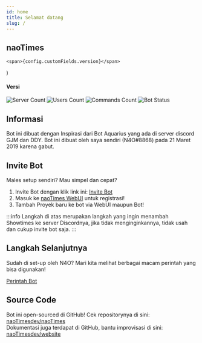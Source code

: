```yaml
---
id: home
title: Selamat datang
slug: /
---
```


## naoTimes


    <span>{config.customFields.version}</span>
)

#### Versi <Versioning />

![Server Count](https://img.shields.io/endpoint?color=%231c7d9a&logo=discord&logoColor=white&style=for-the-badge&url=https%3A%2F%2Fapi.ihateani.me%2Fshield%2Fserver) ![Users Count](https://img.shields.io/endpoint?color=%231c7d9a&logo=discord&logoColor=white&style=for-the-badge&url=https%3A%2F%2Fapi.ihateani.me%2Fshield%2Fpengguna) ![Commands Count](https://img.shields.io/endpoint?color=%231c7d9a&logo=discord&logoColor=white&style=for-the-badge&url=https%3A%2F%2Fapi.ihateani.me%2Fshield%2Fperintah) ![Bot Status](https://img.shields.io/uptimerobot/status/m786469671-606ba8f8deaf00978879eb7d?style=for-the-badge)

## Informasi

Bot ini dibuat dengan Inspirasi dari Bot Aquarius yang ada di server discord GJM dan DDY.
Bot ini dibuat oleh saya sendiri (N4O#8868) pada 21 Maret 2019 karena gabut.

## Invite Bot

Males setup sendiri? Mau simpel dan cepat?

1. Invite Bot dengan klik link ini: [Invite Bot](https://naoti.me/invite)
2. Masuk ke [naoTimes WebUI](https://panel.naoti.me/) untuk registrasi!
3. Tambah Proyek baru ke bot via WebUI maupun Bot!

:::info
Langkah di atas merupakan langkah yang ingin menambah Showtimes ke server Discordnya, jika tidak menginginkannya, tidak usah dan cukup invite bot saja.
:::


## Langkah Selanjutnya

Sudah di set-up oleh N4O? Mari kita melihat berbagai macam perintah yang bisa digunakan!

[Perintah Bot](perintah)

## Source Code

Bot ini open-sourced di GitHub! Cek repositorynya di sini: [naoTimesdev/naoTimes](https://github.com/naoTimesdev/naoTimes)<br />
Dokumentasi juga terdapat di GitHub, bantu improvisasi di sini: [naoTimesdev/website](https://github.com/naoTimesdev/website)